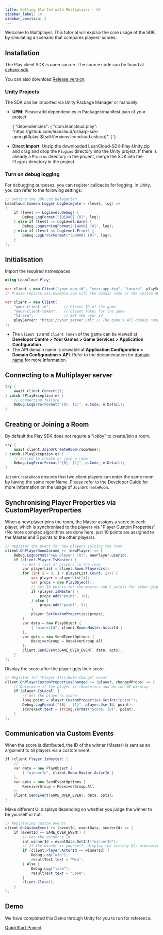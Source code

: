 ```yaml
---
title: Getting Started with Multiplayer - C#
sidebar_label: C#
sidebar_position: 2
---
```



Welcome to Multiplayer. This tutorial will explain the core usage of the SDK by simulating a scenario that compares players' scores.

## Installation

The Play client SDK is open source. The source code can be found at [csharp-sdk](https://github.com/leancloud/csharp-sdk).

You can also download [Release version](https://github.com/leancloud/csharp-sdk/releases).

### Unity Projects

The SDK can be imported via Unity Package Manager or manually:

* **UPM**: Please add dependencies in Packages/manifest.json of your project:

    <CodeBlock className="json">
    {`"dependencies": {
        "com.leancloud.play": "https://github.com/leancloud/csharp-sdk-upm.git#play-${sdkVersions.leancloud.csharp}",
    }`}
    </CodeBlock>

* **Direct Import**: Unzip the downloaded LeanCloud-SDK-Play-Unity.zip and drag and drop the `Plugins` directory into the Unity project. If there is already a `Plugins` directory in the project, merge the SDK into the `Plugins` directory in the project.

### Turn on debug logging

For debugging purposes, you can register callbacks for logging. In Unity, you can refer to the following settings:

```cs
// Setting the SDK Log Delegation
LeanCloud.Common.Logger.LogDelegate = (level, log) =>
{
    if (level == LogLevel.Debug) {
        Debug.LogFormat("[DEBUG] {0}", log);
    } else if (level == LogLevel.Warn) {
        Debug.LogWarningFormat("[WARN] {0}", log);
    } else if (level == LogLevel.Error) {
        Debug.LogErrorFormat("[ERROR] {0}", log);
    }
};
```

## Initialisation

Import the required namespaces

```cs
using LeanCloud.Play;
```

<Conditional brand="leancloud">

```cs
var client = new Client("your-app-id", "your-app-key", "tarara", playServer: "https://xxx.example.com");
// Please replace xxx.example.com with the domain name of the custom API your app is bound to.
```

</Conditional>

<Conditional brand="tds">

```cs
var client = new Client(
    "your-client-id",      // Client ID of the game
    "your-client-token",   // Client Token for the game
    "tarara",              // Set the user id
    playServer: "https://your_server_url" // The game's API domain name
);
```

- The `Client ID` and `Client Token` of the game can be viewed at **Developer Centre > Your Games > Game Services > Application Configuration**.
- The API domain name is viewable at **Application Configuration > Domain Configuration > API**. Refer to the documentation for [domain name](/sdk/domain/guide/) for more information.

</Conditional>

## Connecting to a Multiplayer server

```cs
try {
    await client.Connect();
} catch (PlayException e) {
    // connection failure
    Debug.LogErrorFormat("{0}, {1}", e.Code, e.Detail);
}
```

## Creating or Joining a Room

By default the Play SDK does not require a "lobby" to create/join a room.

```cs
try {
    await client.JoinOrCreateRoom(roomName);
} catch (PlayException e) {
    // Failed to create or join a room
    Debug.LogErrorFormat("{0}, {1}", e.Code, e.Detail);
}
```

`JoinOrCreateRoom` ensures that two client players can enter the same room by having the same roomName. Please refer to the [Developer Guide](/sdk/multiplayer/guide/cs/#joinorcreateroom) for more information on the usage of `JoinOrCreateRoom`.

## Synchronising Player Properties via CustomPlayerProperties

When a new player joins the room, the Master assigns a score to each player, which is synchronised to the players via "Player Custom Properties".
(No more complex algorithms are done here, just 10 points are assigned to the Master and 5 points to the other players).

```cs
// Register the event for new players joining the room
client.OnPlayerRoomJoined += (newPlayer) => {
    Debug.LogFormat("new player: {0}", newPlayer.UserId);
    if (client.Player.IsMaster) {
        // Get a list of players in the room
        var playerList = client.Room.PlayerList;
        for (int i = 0; i < playerList.Count; i++) {
            var player = playerList[i];
            var props = new PlayObject();
            // Set 10 points for the master and 5 points for other players
            if (player.IsMaster) {
                props.Add("point", 10);
            } else {
                props.Add("point", 5);
            }
            player.SetCustomProperties(props);
        }
        var data = new PlayObject {
            { "winnerId", client.Room.Master.ActorId }
        };
        var opts = new SendEventOptions {
            ReceiverGroup = ReceiverGroup.All
        };
        client.SendEvent(GAME_OVER_EVENT, data, opts);
    }
};
```

Display the score after the player gets their score.

```cs
// Register for "Player Attribute Change" event
client.OnPlayerCustomPropertiesChanged += (player, changedProps) => {
    // Determine if the player is themselves and do the UI display
    if (player.IsLocal) {
        // Get the player's score
        long point = player.CustomProperties.GetInt("point");
        Debug.LogFormat("{0} : {1}", player.UserId, point);
        scoreText.text = string.Format("Score: {0}", point);
    }
};
```

## Communication via Custom Events

When the score is distributed, the ID of the winner (Master) is sent as an argument to all players via a custom event.

```cs
if (client.Player.IsMaster) {
    // ...
    var data = new PlayObject {
        { "winnerId", client.Room.Master.ActorId }
    };
    var opts = new SendEventOptions {
        ReceiverGroup = ReceiverGroup.All
    };
    client.SendEvent(GAME_OVER_EVENT, data, opts);
}
```

Make different UI displays depending on whether you judge the winner to be yourself or not.

```cs
// Registering custom events
client.OnCustomEvent += (eventId, eventData, senderId) => {
    if (eventId == GAME_OVER_EVENT) {
        // Get the winner's Id
        int winnerId = eventData.GetInt("winnerId");
        // If the winner is yourself, display the victory UI; otherwise display the defeat UI
        if (client.Player.ActorId == winnerId) {
            Debug.Log("win");
            resultText.text = "Win";
        } else {
            Debug.Log("lose");
            resultText.text = "Lose";
        }
        client.Close();
    }
};
```

## Demo

We have completed this Demo through Unity for you to run for reference.

[QuickStart Project](https://github.com/leancloud/Play-CSharp-Quick-Start).